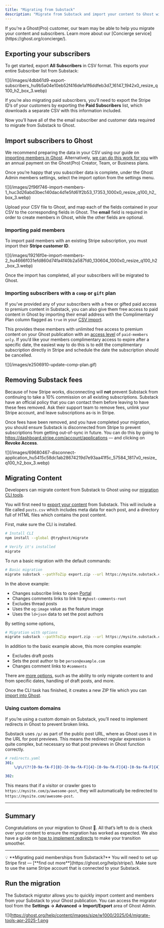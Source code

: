 ```yaml
---
title: "Migrating from Substack"
description: "Migrate from Substack and import your content to Ghost with this guide"
---
```


<Note>
  If you're a Ghost(Pro) customer, our team may be able to help you migrate your content and subscribers. Learn more about our [Concierge service](https://ghost.org/concierge/).
</Note>

## Exporting your subscribers

To get started, export **All Subscribers** in CSV format. This exports your entire Subscriber list from Substack:

<Frame>
  ![](/images/4dbb61d9-export-subscribers_hu9b5a04e10eb52f416de1a1f6ddfeb3d7_16147_1942x0_resize_q100_h2_box_3.webp)
</Frame>

If you’re also migrating paid subscribers, you’ll need to export the Stripe ID’s of your customers by exporting the **Paid Subscribers** list, which downloads a separate CSV with this information included.

Now you’ll have all of the the email subscriber and customer data required to migrate from Substack to Ghost.

## Import subscribers to Ghost

We recommend preparing the data in your CSV using our guide on [importing members in Ghost](https://ghost.org/help/import-members/). Alternatively, [we can do this work for you](https://ghost.org/concierge/) with an annual payment on the Ghost(Pro) Creator, Team, or Business plans.

Once you’re happy that you subscriber data is complete, under the Ghost Admin members settings, select the import option from the settings menu.

<Frame>
  ![](/images/2f96f746-import-members-1_huc3d26abd3bec140dac4d1e5fd61f2b53_17353_1000x0_resize_q100_h2_box_3.webp)
</Frame>

Upload your CSV file to Ghost, and map each of the fields contained in your CSV to the corresponding fields in Ghost. The **email** field is required in order to create members in Ghost, while the other fields are optional.

### Importing paid members

To import paid members with an existing Stripe subscription, you must import their **Stripe customer ID**.

<Frame>
  ![](/images/19216f0e-import-members-2_hu4666f031efd860d74fa4f40b2a587fd0_130604_1000x0_resize_q100_h2_box_3.webp)
</Frame>

Once the import has completed, all your subscribers will be migrated to Ghost.

### Importing subscribers with a `comp` or `gift` plan

If you’ve provided any of your subscribers with a free or gifted paid access to premium content in Substack, you can also give them free access to paid content in Ghost by importing their email address with the Complimentary Plan column flagged as `true` in your [CSV import](https://ghost.org/help/import-members/).

This provides these members with unlimited free access to premium content on your Ghost publication with an [access level](https://ghost.org/help/protected-content/) of `paid-members only`. If you’d like your members complimentary access to expire after a specific date, the easiest way to do this is to edit the complimentary subscription directly in Stripe and schedule the date the subscription should be cancelled.

<Frame>
  ![](/images/e2506910-update-comp-plan.gif)
</Frame>

## Removing Substack fees

Because of how Stripe works, disconnecting will **not** prevent Substack from continuing to take a 10% commission on all existing subscriptions. Substack have an official policy that you can contact them before leaving to have these fees removed. Ask their support team to remove fees, unlink your Stripe account, and leave subscriptions as-is in Stripe.

Once fees have been removed, and you have completed your migration, you should ensure Substack is disconnected from Stripe to prevent subscriptions from getting out-of-sync in future. You can do this by going to https://dashboard.stripe.com/account/applications — and clicking on **Revoke Access**.

<Frame>
  ![](/images/69680467-disconnect-application_hu5415c58dc1ab28674219d7e93aa41f5c_57584_1817x0_resize_q100_h2_box_3.webp)
</Frame>

## Migrating Content

Developers can migrate content from Substack to Ghost using our [migration CLI tools](https://github.com/TryGhost/migrate/tree/main/packages/mg-substack).

You will first need to [export your content](https://support.substack.com/hc/en-us/articles/360037466012-How-do-I-export-my-posts-) from Substack. This will include a file called `posts.csv` which includes meta data for each post, and a directory full of HTML files which contains the post content.

First, make sure the CLI is installed.

```sh
# Install CLI
npm install --global @tryghost/migrate

# Verify it's installed
migrate
```

To run a basic migration with the default commands:

```sh
# Basic migration
migrate substack --pathToZip export.zip --url https://mysite.substack.com
```

In the above example:

- Changes subscribe links to open [Portal](/docs/themes/members/)
- Changes comments links to link to `#ghost-comments-root`
- Excludes thread posts
- Uses the `og:image` value as the feature image
- Uses the `ld+json` data to set the post authors

By setting some options,

```sh
# Migration with options
migrate substack --pathToZip export.zip --url https://mysite.substack.com --email 'person@example.com' --drafts false --commentLink \#comments
```

In addition to the basic example above, this more complex example:

- Excludes draft posts
- Sets the post author to be `person@example.com`
- Changes comment links to `#comments`

There are [more options](https://github.com/TryGhost/migrate/tree/main/packages/mg-substack#usage), such as the ability to only migrate content to and from specific dates, handling of draft posts, and more.

Once the CLI task has finished, it creates a new ZIP file which you can [import into Ghost](https://ghost.org/help/imports/).

### Using custom domains

If you’re using a custom domain on Substack, you’ll need to implement redirects in Ghost to prevent broken links.

Substack uses `/p/` as part of the public post URL, where as Ghost uses it in the URL for post previews. This means the redirect regular expression is quite complex, but necessary so that post previews in Ghost function correctly.

```yaml
# redirects.yaml
301:
    \/p\/(?![0-9a-fA-F]{8}-[0-9a-fA-F]{4}-[0-9a-fA-F]{4}-[0-9a-fA-F]{4}-[0-9a-fA-F]{12})(.*): /$1

302:
```

This means that if a visitor or crawler goes to `https://mysite.com/p/awesome-post`, they will automatically be redirected to `https://mysite.com/awesome-post`.

---

## Summary

Congratulations on your migration to Ghost 🙌. All that’s left to do is check over your content to ensure the migration has worked as expected. We also have a guide on [how to implement redirects](https://ghost.org/tutorials/implementing-redirects/) to make your transition smoother.

---

<Tip>
  💡 **Migrating paid memberships from Substack?** You will need to set up Stripe first — [**find out more**](https://ghost.org/help/stripe/). Make sure to use the same Stripe account that is connected to your Substack.
</Tip>

## **Run the migration**

The Substack migrator allows you to quickly import content and members from your Substack to your Ghost publication. You can access the migrator tool from the **Settings → Advanced →** **Import/Export** area of Ghost Admin.

\![](https://ghost.org/help/content/images/size/w1000/2025/04/migrate-tools-apr-2025-1.png